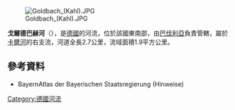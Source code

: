 {{Onesource|time=2020-08-25T04:20:54+00:00}}
{{Coord|50|5|58.65|N|9|5|56.43|E|display=title}}
[[Image:Goldbach_(Kahl).JPG|right]]

'''戈爾德巴赫河'''（{{lang-de|Goldbach}}），是[[德國|德國]]的河流，位於該國東南部，由[[巴伐利亞|巴伐利亞]]負責管轄，屬於[[卡爾河|卡爾河]]的右支流，河道全長2.7公里，流域面積1.9平方公里。

==參考資料==
* BayernAtlas der Bayerischen Staatsregierung (Hinweise)

{{Germany-geo-stub}}
[[Category:德國河流|Category:德國河流]]